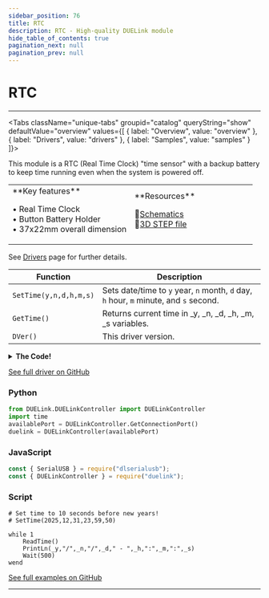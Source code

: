 ```yaml
---
sidebar_position: 76
title: RTC
description: RTC - High-quality DUELink module
hide_table_of_contents: true
pagination_next: null
pagination_prev: null
---
```



# RTC

<ImageSection 
  product="sertc-b"
  tagline="Realtime Clock"
/>

---

<Tabs className="unique-tabs" groupid="catalog" queryString="show" defaultValue="overview"
  values={[
    {
        label: "Overview",
        value: "overview"
    },
    {
        label: "Drivers",
        value: "drivers"
    },
    {
        label: "Samples",
        value: "samples"
    }
]}>

<TabItem value="overview">

This module is a RTC (Real Time Clock) "time sensor" with a backup battery to keep time running even when the system is powered off.

<table><td width='50%'>
**Key features**

• Real Time Clock<br/>
• Button Battery Holder<br/>
• 37x22mm overall dimension<br/>

</td><td width='50%'>
**Resources**
 
📄<a href="/sch/gdl-sertc-b.pdf" download>Schematics</a><br/>
🔩<a href="/3d/gdl-sertc-b.step" download>3D STEP file</a><br/>
</td></table>

</TabItem>

<TabItem value="drivers">

See [Drivers](/docs/engine/drivers) page for further details.

| Function | Description |
|----------|-------------|
| `SetTime(y,n,d,h,m,s)` | Sets date/time to `y` year, `n` month, `d` day, `h` hour, `m` minute, and `s` second. |
| `GetTime()` | Returns current time in \_y, \_n, \_d, \_h, \_m, \_s variables. |
| `DVer()` | This driver version. |
<details>
<summary><strong>The Code!</strong></summary>

**RTC Driver**

```batch
##### RTC Driver #####

fn DVer()
    return 1.0
fend

fn Init()
    #time array
    dim b1[8]
    dim b2[1]
    I2cCfg(400)
fend

fn toBCD(v)
    return ((v / 10) <<4) | (v % 10)
fend

fn toDEC(v)
    l=v&0xf
    v=(v>>4)*10
    v=v+l
    return v
fend

fn SetTime(y,n,d,h,m,s)
    b1[0]=0x11# Write to register 0x11 onwards, seconds!!
    b1[1]=toBCD(s)#seconds
    b1[2]=toBCD(m)#minutes
    b1[3]=toBCD(h)#hours
    b1[4]=4# Only one bit can be set
    b1[5]=toBCD(d)#day
    b1[6]=toBCD(n)#month
    b1[7]=toBCD(y-2000)#year
    # Set time
    I2cWr(0x32,b1,[])
    I2cWr(0x32,[0x1F],b2)
    b2[0] = b2[0] & 0xfe
    I2cWr(0x32,[0x1f,b2[0]],[])
fend

fn ReadTime()
    I2cWr(0x32,[0],b1)
    _s=toDEC(b1[0])
    _m=toDEC(b1[1])
    _h=toDEC(b1[2])
    #_w=toDEC(b1[3])
    _d=toDEC(b1[4])
    _n=toDEC(b1[5])
    _y=toDEC(b1[6])+2000

fend

Init()

#########################
```

</details>

[See full driver on GitHub](https://github.com/ghi-electronics/duelink-website/tree/main/static/code/drivers)

</TabItem>

<TabItem value="samples">

### Python

```python
from DUELink.DUELinkController import DUELinkController
import time
availablePort = DUELinkController.GetConnectionPort()
duelink = DUELinkController(availablePort)
```

### JavaScript

```javascript
const { SerialUSB } = require("dlserialusb");
const { DUELinkController } = require("duelink");
```

### Script

```batch
# Set time to 10 seconds before new years!
# SetTime(2025,12,31,23,59,50)

while 1
    ReadTime()
    PrintLn(_y,"/",_n,"/",_d," - ",_h,":",_m,":",_s)
    Wait(500)  
wend

```

[See full examples on GitHub](https://github.com/ghi-electronics/duelink-website/tree/main/static/code/samples)

</TabItem>

</Tabs>

---

<OrderSection
    product="DUELink RTC"
    partnumber="GDL-SERTC-B"
    price="$0.00"
/>

